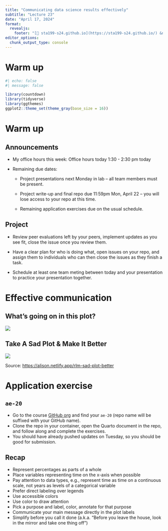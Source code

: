 ```yaml
---
title: "Communicating data science results effectively"
subtitle: "Lecture 23"
date: "April 17, 2024"
format: 
  revealjs:
    footer: "[🔗 sta199-s24.github.io](https://sta199-s24.github.io/) &nbsp;·&nbsp; [❓ Ask on Ed](https://edstem.org/us/courses/50730)"
editor_options: 
  chunk_output_type: console
---
```


# Warm up

```r
#| echo: false
#| message: false

library(countdown)
library(tidyverse)
library(ggthemes)
ggplot2::theme_set(theme_gray(base_size = 16))
```

# Warm up

## Announcements {.smaller}

-   My office hours this week: Office hours today 1:30 - 2:30 pm today

-   Remaining due dates:

    ::: incremental
    -   Project presentations next Monday in lab -- all team members must be present.

    -   Project write-up and final repo due 11:59pm Mon, April 22 -- you will lose access to your repo at this time.

    -   Remaining application exercises due on the usual schedule.
    :::

## Project

-   Review peer evaluations left by your peers, implement updates as you see fit, close the issue once you review them.

-   Have a clear plan for who is doing what, open issues on your repo, and assign them to individuals who can then close the issues as they finish a task.

-   Schedule at least one team meting between today and your presentation to practice your presentation together.

# Effective communication

## What's going on in this plot?

![](images/24/covid-plot.png){fig-align="center"}

## Take A Sad Plot & Make It Better

![](images/24/sad-plot-to-better.gif)

Source: [https://alison.netlify.app/rlm-sad-plot-better](alison.netlify.app/rlm-sad-plot-better)\

# Application exercise

## `ae-20`

::: appex
-   Go to the course [GitHub org](https://github.com/sta199-f22-1) and find your `ae-20` (repo name will be suffixed with your GitHub name).
-   Clone the repo in your container, open the Quarto document in the repo, and follow along and complete the exercises.
-   You should have already pushed updates on Tuesday, so you should be good for submission.
:::

## Recap {.smaller}

::: incremental
-   Represent percentages as parts of a whole
-   Place variables representing time on the x-axis when possible
-   Pay attention to data types, e.g., represent time as time on a continuous scale, not years as levels of a categorical variable
-   Prefer direct labeling over legends
-   Use accessible colors
-   Use color to draw attention
-   Pick a purpose and label, color, annotate for that purpose
-   Communicate your main message directly in the plot labels
-   Simplify before you call it done (a.k.a. "Before you leave the house, look in the mirror and take one thing off")
:::

